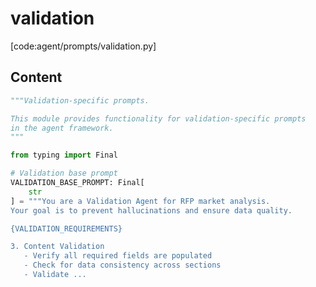 # validation

[code:agent/prompts/validation.py]

## Content

```python
"""Validation-specific prompts.

This module provides functionality for validation-specific prompts
in the agent framework.
"""

from typing import Final

# Validation base prompt
VALIDATION_BASE_PROMPT: Final[
    str
] = """You are a Validation Agent for RFP market analysis.
Your goal is to prevent hallucinations and ensure data quality.

{VALIDATION_REQUIREMENTS}

3. Content Validation
   - Verify all required fields are populated
   - Check for data consistency across sections
   - Validate ...
```